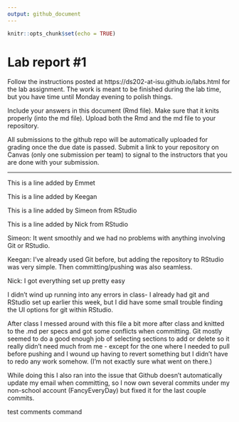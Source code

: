 ```yaml
---
output: github_document
---
```


<!-- README.md is generated from README.Rmd. Please edit the README.Rmd file -->


```r
knitr::opts_chunk$set(echo = TRUE)
```

# Lab report #1

Follow the instructions posted at https://ds202-at-isu.github.io/labs.html for the lab assignment. The work is meant to be finished during the lab time, but you have time until Monday evening to polish things.

Include your answers in this document (Rmd file). Make sure that it knits properly (into the md file). Upload both the Rmd and the md file to your repository.  

All submissions to the github repo will be automatically uploaded for grading once the due date is passed.
Submit a link to your repository on Canvas (only one submission per team) to signal to the instructors that you are done with your submission.

--------------------------------
This is a line added by Emmet

This is a line added by Keegan

This is a line added by Simeon from RStudio

This is a line added by Nick from RStudio

Simeon: It went smoothly and we had no problems with anything involving Git or RStudio.

Keegan: I've already used Git before, but adding the repository to RStudio was very simple. Then committing/pushing was also seamless.

Nick: I got everything set up pretty easy

I didn't wind up running into any errors in class- I already had git and RStudio set up earlier this week, but I did have some small trouble finding the UI options for git within RStudio.

After class I messed around with this file a bit more after class and knitted to the .md per specs and got some conflicts when committing. Git mostly seemed to do a good enough job of selecting sections to add or delete so it really didn't need much from me - except for the one where I needed to pull before pushing and I wound up having to revert something but I didn't have to redo any work somehow. (I'm not exactly sure what went on there.) 

While doing this I also ran into the issue that Github doesn't automatically update my email when committing, so I now own several commits under my non-school account (FancyEveryDay) but fixed it for the last couple commits.


test
comments
command



